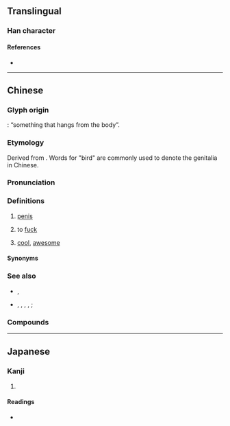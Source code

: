 {{character info/new}}
==Translingual==

===Han character===
{{Han char|rn=44|rad=尸|as=06|sn=9|four=77227|canj=SRLB|ids=⿸尸吊}}

====References====
* {{Han ref|kx=0301.210|dkj=07685|dj=0598.120|hdz=20972.020|uh=5C4C|ud=23628|bh=CE78|bd=52856}}

----

==Chinese==
{{zh-forms|alt=𨳒-Cant.,𠄏-archaic}}

===Glyph origin===
{{Han etym}}
{{Han compound|尸|吊|ls=i|c1=body|c2=hanging}}: “something that hangs from the body”.

===Etymology===
Derived from {{zh-l|*鳥|bird}}. Words for "bird" are commonly used to denote the genitalia in Chinese.

===Pronunciation===
{{zh-pron
|m=diǎo
|c=diu2
|c-t=iu2
|h=pfs=tiáu
|mn=chiáu/tiáu
|mc=
|oc=
|cat=n,c:v,m:adj,h:v
}}

===Definitions===
{{zh-hanzi}}

# {{lb|zh|vulgar}} [[penis]]
# {{lb|zh|chiefly|Cantonese|vulgar}} to [[fuck]]
#: {{zh-x|屌 你！|[[fuck you|'''Fuck''' you!]]|C-GZ}}
# {{lb|zh|slang}} [[cool]], [[awesome]]
#: {{zh-x|這個 很 屌 啊！|This is '''awesome'''!}}

====Synonyms====
{{zh-dial|陰莖}}

===See also===
* {{qualifier|Mandarin profanities}} {{zh-l|肏}}, {{zh-l|幹}}
* {{qualifier|Cantonese five profanities}} {{zh-l|屌}}, {{zh-l|鳩}}, {{zh-l|撚}}, {{zh-l|柒}}, {{zh-l|閪}}; {{zh-l|小狗懶擦鞋}}

===Compounds===
{{zh-der|屌你老母|屌絲|禿屌|屌毛}}

----

==Japanese==

===Kanji===
{{ja-kanji|grade=9|rs=尸06}}

# {{defn|lang=ja|sort=尸06}}

====Readings====
* {{ja-readings|on=[[ちょう]] (chō)|kun=}}
